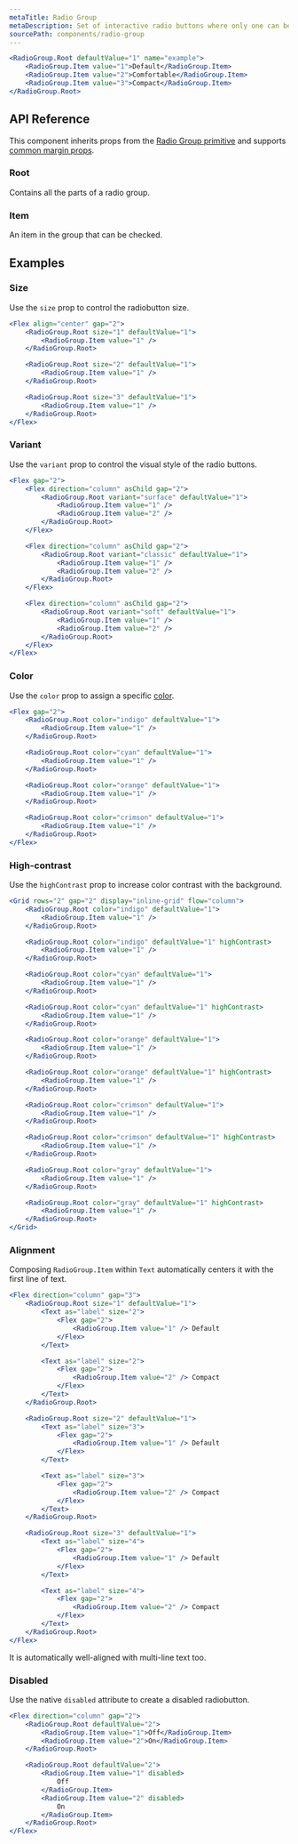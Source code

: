```yaml
---
metaTitle: Radio Group
metaDescription: Set of interactive radio buttons where only one can be selected at a time.
sourcePath: components/radio-group
---
```


```jsx live=true
<RadioGroup.Root defaultValue="1" name="example">
	<RadioGroup.Item value="1">Default</RadioGroup.Item>
	<RadioGroup.Item value="2">Comfortable</RadioGroup.Item>
	<RadioGroup.Item value="3">Compact</RadioGroup.Item>
</RadioGroup.Root>
```

## API Reference

This component inherits props from the [Radio Group primitive](/products/docs/components/radio-group) and supports [common margin props](/research/docs/overview/layout#margin-props).

### Root

Contains all the parts of a radio group.

<ThemesPropsTable defs="radioGroupRootPropDefs" />

### Item

An item in the group that can be checked.

## Examples

### Size

Use the `size` prop to control the radiobutton size.

```jsx live=true
<Flex align="center" gap="2">
	<RadioGroup.Root size="1" defaultValue="1">
		<RadioGroup.Item value="1" />
	</RadioGroup.Root>

	<RadioGroup.Root size="2" defaultValue="1">
		<RadioGroup.Item value="1" />
	</RadioGroup.Root>

	<RadioGroup.Root size="3" defaultValue="1">
		<RadioGroup.Item value="1" />
	</RadioGroup.Root>
</Flex>
```

### Variant

Use the `variant` prop to control the visual style of the radio buttons.

```jsx live=true
<Flex gap="2">
	<Flex direction="column" asChild gap="2">
		<RadioGroup.Root variant="surface" defaultValue="1">
			<RadioGroup.Item value="1" />
			<RadioGroup.Item value="2" />
		</RadioGroup.Root>
	</Flex>

	<Flex direction="column" asChild gap="2">
		<RadioGroup.Root variant="classic" defaultValue="1">
			<RadioGroup.Item value="1" />
			<RadioGroup.Item value="2" />
		</RadioGroup.Root>
	</Flex>

	<Flex direction="column" asChild gap="2">
		<RadioGroup.Root variant="soft" defaultValue="1">
			<RadioGroup.Item value="1" />
			<RadioGroup.Item value="2" />
		</RadioGroup.Root>
	</Flex>
</Flex>
```

### Color

Use the `color` prop to assign a specific [color](/research/docs/theme/color).

```jsx live=true
<Flex gap="2">
	<RadioGroup.Root color="indigo" defaultValue="1">
		<RadioGroup.Item value="1" />
	</RadioGroup.Root>

	<RadioGroup.Root color="cyan" defaultValue="1">
		<RadioGroup.Item value="1" />
	</RadioGroup.Root>

	<RadioGroup.Root color="orange" defaultValue="1">
		<RadioGroup.Item value="1" />
	</RadioGroup.Root>

	<RadioGroup.Root color="crimson" defaultValue="1">
		<RadioGroup.Item value="1" />
	</RadioGroup.Root>
</Flex>
```

### High-contrast

Use the `highContrast` prop to increase color contrast with the background.

```jsx live=true
<Grid rows="2" gap="2" display="inline-grid" flow="column">
	<RadioGroup.Root color="indigo" defaultValue="1">
		<RadioGroup.Item value="1" />
	</RadioGroup.Root>

	<RadioGroup.Root color="indigo" defaultValue="1" highContrast>
		<RadioGroup.Item value="1" />
	</RadioGroup.Root>

	<RadioGroup.Root color="cyan" defaultValue="1">
		<RadioGroup.Item value="1" />
	</RadioGroup.Root>

	<RadioGroup.Root color="cyan" defaultValue="1" highContrast>
		<RadioGroup.Item value="1" />
	</RadioGroup.Root>

	<RadioGroup.Root color="orange" defaultValue="1">
		<RadioGroup.Item value="1" />
	</RadioGroup.Root>

	<RadioGroup.Root color="orange" defaultValue="1" highContrast>
		<RadioGroup.Item value="1" />
	</RadioGroup.Root>

	<RadioGroup.Root color="crimson" defaultValue="1">
		<RadioGroup.Item value="1" />
	</RadioGroup.Root>

	<RadioGroup.Root color="crimson" defaultValue="1" highContrast>
		<RadioGroup.Item value="1" />
	</RadioGroup.Root>

	<RadioGroup.Root color="gray" defaultValue="1">
		<RadioGroup.Item value="1" />
	</RadioGroup.Root>

	<RadioGroup.Root color="gray" defaultValue="1" highContrast>
		<RadioGroup.Item value="1" />
	</RadioGroup.Root>
</Grid>
```

### Alignment

Composing `RadioGroup.Item` within `Text` automatically centers it with the first line of text.

```jsx live="true"
<Flex direction="column" gap="3">
	<RadioGroup.Root size="1" defaultValue="1">
		<Text as="label" size="2">
			<Flex gap="2">
				<RadioGroup.Item value="1" /> Default
			</Flex>
		</Text>

		<Text as="label" size="2">
			<Flex gap="2">
				<RadioGroup.Item value="2" /> Compact
			</Flex>
		</Text>
	</RadioGroup.Root>

	<RadioGroup.Root size="2" defaultValue="1">
		<Text as="label" size="3">
			<Flex gap="2">
				<RadioGroup.Item value="1" /> Default
			</Flex>
		</Text>

		<Text as="label" size="3">
			<Flex gap="2">
				<RadioGroup.Item value="2" /> Compact
			</Flex>
		</Text>
	</RadioGroup.Root>

	<RadioGroup.Root size="3" defaultValue="1">
		<Text as="label" size="4">
			<Flex gap="2">
				<RadioGroup.Item value="1" /> Default
			</Flex>
		</Text>

		<Text as="label" size="4">
			<Flex gap="2">
				<RadioGroup.Item value="2" /> Compact
			</Flex>
		</Text>
	</RadioGroup.Root>
</Flex>
```

It is automatically well-aligned with multi-line text too.

### Disabled

Use the native `disabled` attribute to create a disabled radiobutton.

```jsx live="true"
<Flex direction="column" gap="2">
	<RadioGroup.Root defaultValue="2">
		<RadioGroup.Item value="1">Off</RadioGroup.Item>
		<RadioGroup.Item value="2">On</RadioGroup.Item>
	</RadioGroup.Root>

	<RadioGroup.Root defaultValue="2">
		<RadioGroup.Item value="1" disabled>
			Off
		</RadioGroup.Item>
		<RadioGroup.Item value="2" disabled>
			On
		</RadioGroup.Item>
	</RadioGroup.Root>
</Flex>
```
